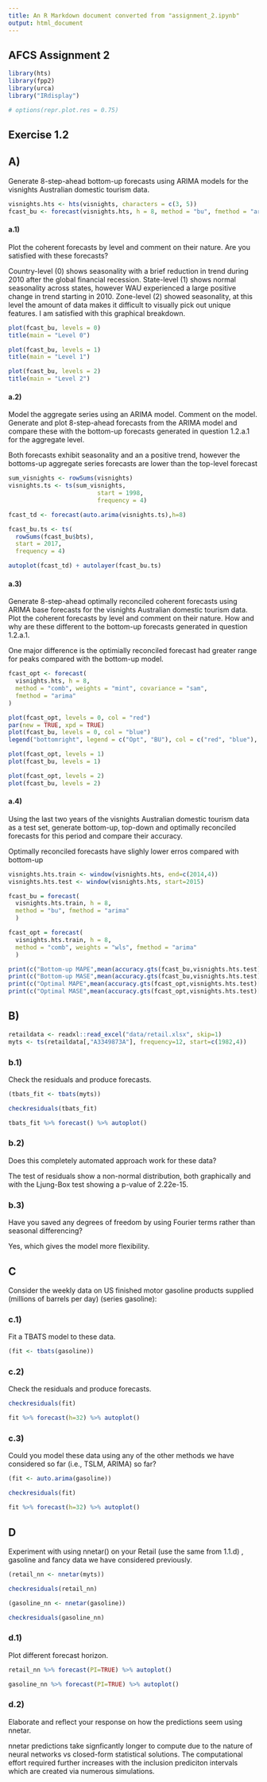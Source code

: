 ---
title: An R Markdown document converted from "assignment_2.ipynb"
output: html_document
---

## AFCS Assignment 2

```{r}
library(hts)
library(fpp2)
library(urca)
library("IRdisplay")

# options(repr.plot.res = 0.75)
```

## Exercise 1.2

## A)
Generate 8-step-ahead bottom-up forecasts using ARIMA models for the visnights Australian domestic tourism data.

```{r}
visnights.hts <- hts(visnights, characters = c(3, 5))
fcast_bu <- forecast(visnights.hts, h = 8, method = "bu", fmethod = "arima")
```

#### a.1)
Plot the coherent forecasts by level and comment on their nature. Are you satisfied with these forecasts?

Country-level (0) shows seasonality with a brief reduction in trend during 2010 after the global financial recession. State-level (1) shows normal seasonality across states, however WAU experienced a large positive change in trend starting in 2010. Zone-level (2) showed seasonality, at this level the amount of data makes it difficult to visually pick out unique features. I am satisfied with this graphical breakdown.

```{r}
plot(fcast_bu, levels = 0)
title(main = "Level 0")
```

```{r}
plot(fcast_bu, levels = 1)
title(main = "Level 1")
```

```{r}
plot(fcast_bu, levels = 2)
title(main = "Level 2")
```

#### a.2)
Model the aggregate series using an ARIMA model. Comment on the model. Generate and plot 8-step-ahead forecasts from the ARIMA model and compare these with the bottom-up forecasts generated in question 1.2.a.1 for the aggregate level.

Both forecasts exhibit seasonality and an a positive trend, however the bottoms-up aggregate series forecasts are lower than the top-level forecast

```{r}
sum_visnights <- rowSums(visnights)
visnights.ts <- ts(sum_visnights, 
                         start = 1998, 
                         frequency = 4)

fcast_td <- forecast(auto.arima(visnights.ts),h=8)
```

```{r}
fcast_bu.ts <- ts(
  rowSums(fcast_bu$bts), 
  start = 2017, 
  frequency = 4)

autoplot(fcast_td) + autolayer(fcast_bu.ts)
```

#### a.3)
Generate 8-step-ahead optimally reconciled coherent forecasts using ARIMA base forecasts for the visnights Australian domestic tourism data. Plot the coherent forecasts by level and comment on their nature. How and why are these different to the bottom-up forecasts generated in question 1.2.a.1.

One major difference is the optimially reconciled forecast had greater range for peaks compared with the bottom-up model.

```{r}
fcast_opt <- forecast(
  visnights.hts, h = 8,
  method = "comb", weights = "mint", covariance = "sam",
  fmethod = "arima"
)
```

```{r}
plot(fcast_opt, levels = 0, col = "red")
par(new = TRUE, xpd = TRUE)
plot(fcast_bu, levels = 0, col = "blue")
legend("bottomright", legend = c("Opt", "BU"), col = c("red", "blue"), lty = c(1, 1), bty = "n", cex = 0.5)
```

```{r}
plot(fcast_opt, levels = 1)
plot(fcast_bu, levels = 1)
```

```{r}
plot(fcast_opt, levels = 2)
plot(fcast_bu, levels = 2)
```

#### a.4)
Using the last two years of the visnights Australian domestic tourism data as a test set, generate bottom-up, top-down and optimally reconciled forecasts for this period and compare their accuracy.

Optimally reconciled forecasts have slighly lower erros compared with bottom-up

```{r}
visnights.hts.train <- window(visnights.hts, end=c(2014,4))
visnights.hts.test <- window(visnights.hts, start=2015)
```

```{r}
fcast_bu = forecast(
  visnights.hts.train, h = 8, 
  method = "bu", fmethod = "arima"
  )

fcast_opt = forecast(
  visnights.hts.train, h = 8, 
  method = "comb", weights = "wls", fmethod = "arima"
  )
```

```{r}
print(c("Bottom-up MAPE",mean(accuracy.gts(fcast_bu,visnights.hts.test)["MAPE",])))
print(c("Bottom-up MASE",mean(accuracy.gts(fcast_bu,visnights.hts.test)["MASE",])))
print(c("Optimal MAPE",mean(accuracy.gts(fcast_opt,visnights.hts.test)["MAPE",])))
print(c("Optimal MASE",mean(accuracy.gts(fcast_opt,visnights.hts.test)["MASE",])))
```

## B)

```{r}
retaildata <- readxl::read_excel("data/retail.xlsx", skip=1)
myts <- ts(retaildata[,"A3349873A"], frequency=12, start=c(1982,4))
```

### b.1)
Check the residuals and produce forecasts.

```{r}
(tbats_fit <- tbats(myts))
```

```{r}
checkresiduals(tbats_fit)
```

```{r}
tbats_fit %>% forecast() %>% autoplot()
```

### b.2)
Does this completely automated approach work for these data?

The test of residuals show a non-normal distribution, both graphically and with the Ljung-Box test showing a p-value of 2.22e-15.

### b.3)
Have you saved any degrees of freedom by using Fourier terms rather than seasonal differencing?


Yes, which gives the model more flexibility.

## C
Consider the weekly data on US finished motor gasoline products supplied (millions of barrels per day) (series gasoline):

### c.1)
Fit a TBATS model to these data.

```{r}
(fit <- tbats(gasoline))
```

### c.2)
Check the residuals and produce forecasts.

```{r}
checkresiduals(fit)
```

```{r}
fit %>% forecast(h=32) %>% autoplot()
```

### c.3)
Could you model these data using any of the other methods we have considered so far (i.e., TSLM, ARIMA) so far?

```{r}
(fit <- auto.arima(gasoline))
```

```{r}
checkresiduals(fit)
```

```{r}
fit %>% forecast(h=32) %>% autoplot()
```

## D
Experiment with using nnetar() on your Retail (use the same from 1.1.d) , gasoline and fancy data we have considered previously.

```{r}
(retail_nn <- nnetar(myts))
```

```{r}
checkresiduals(retail_nn)
```

```{r}
(gasoline_nn <- nnetar(gasoline))
```

```{r}
checkresiduals(gasoline_nn)
```

### d.1)
Plot different forecast horizon.

```{r}
retail_nn %>% forecast(PI=TRUE) %>% autoplot()
```

```{r}
gasoline_nn %>% forecast(PI=TRUE) %>% autoplot()
```

### d.2)
Elaborate and reflect your response on how the predictions seem using nnetar.

nnetar predictions take signficantly longer to compute due to the nature of neural networks vs closed-form statistical solutions. The computational effort required further increases with the inclusion prediciton intervals which are created via numerous simulations.

